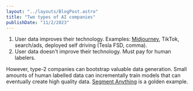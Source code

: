 ```yaml
---
layout: "../layouts/BlogPost.astro"
title: "Two types of AI companies"
publishDate: "11/2/2023"
---
```


1. User data improves their technology. Examples: [Midjourney](https://twitter.com/DrJimFan/status/1643279641065713665), TikTok, search/ads, deployed self driving (Tesla FSD, comma).
2. User data doesn't improve their technology. Must pay for human labelers.

However, type-2 companies can bootstrap valuable data generation. Small amounts of human labelled data can incrementally train models that can eventually create high quality data. [Segment Anything](https://arxiv.org/abs/2304.02643) is a golden example.